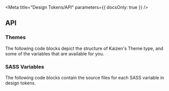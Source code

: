 
<Meta title="Design Tokens/API" parameters={{ docsOnly: true }} />



## API

### Themes

The following code blocks depict the structure of Kaizen's Theme type, and some of the variables that are available for you.

<ThemesCodeBlocks />

### SASS Variables

The following code blocks contain the source files for each SASS variable in design tokens.

<SassVariablesCodeBlocks />



